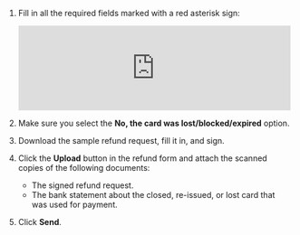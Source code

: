 1. Fill in all the required fields marked with a red asterisk sign:

    <Cut title="Fill in the refund form">

    <iframe width="100%" frameborder="0" src="https://forms.yandex.ru/surveys/13460895.b14e7083ea92ec27b157232f968e6cb6aedb3685/?topic1=money&topic3=refund&payer=business_nonrf&payment_method=card&answer_choices_51622059=57944124&iframe=1&service=toloka-ai"></iframe>

    </Cut>

1. Make sure you select the **No, the card was lost/blocked/expired** option.

1. Download the sample refund request, fill it in, and sign.

1. Click the **Upload** button in the refund form and attach the scanned copies of the following documents:

    - The signed refund request.
    - The bank statement about the closed, re-issued, or lost card that was used for payment.

1. Click **Send**.